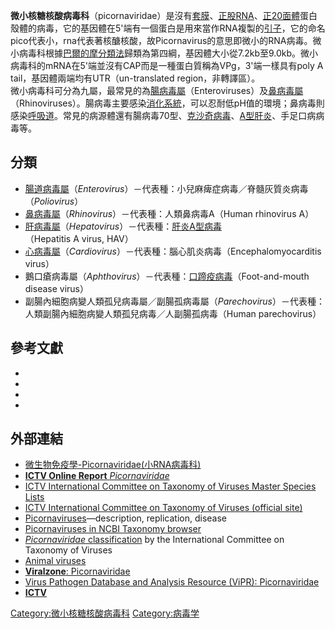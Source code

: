{{Automatic taxobox
| taxon = Picornaviridae
| authority = 
| subdivision_ranks  = 属
| subdivision        =
[[腸病毒屬|腸病毒屬]](''Enterovirus'')<br>
[[鼻病毒屬|鼻病毒屬]](''Rhinovirus'')<br>
[[肝病毒屬|肝病毒屬]](''Hepatovirus'')<br>
[[心病毒屬|心病毒屬]](''Cardiovirus'')<br>
''[[Apthovirus|Apthovirus]]''<br>
''[[Parechovirus|Parechovirus]]''<br>
''[[Erbovirus|Erbovirus]]''<br>
''[[Kobuvirus|Kobuvirus]]''<br>
''[[Teschovirus|Teschovirus]]''
}}

'''微小核糖核酸病毒科'''（picornaviridae）是沒有[[套膜|套膜]]、[[正股RNA|正股RNA]]、[[正20面體|正20面體]]蛋白殼體的病毒，它的基因體在5'端有一個蛋白是用來當作RNA複製的[[引子|引子]]，它的命名pico代表小，rna代表著核醣核酸，故Picornavirus的意思即微小的RNA病毒。微小病毒科根據[[巴爾的摩病毒分類系統|巴爾的摩分類法]]歸類為第四綱，基因體大小從7.2kb至9.0kb。微小病毒科的mRNA在5'端並沒有CAP而是一種蛋白質稱為VPg，3'端一樣具有poly A tail，基因體兩端均有UTR（un-translated region，非轉譯區）。<br />
微小病毒科可分為九屬，最常見的為[[腸病毒屬|腸病毒屬]]（Enteroviruses）及[[鼻病毒屬|鼻病毒屬]]（Rhinoviruses）。腸病毒主要感染[[消化系統|消化系統]]，可以忍耐低pH值的環境；鼻病毒則感染[[呼吸道|呼吸道]]。常見的病源體還有腸病毒70型、[[克沙奇病毒|克沙奇病毒]]、[[A型肝炎|A型肝炎]]、手足口病病毒等。

==分類==
*[[腸道病毒|腸道病毒屬]]（''Enterovirus''）－代表種：小兒麻痺症病毒／脊髓灰質炎病毒（''Poliovirus''）
*[[鼻病毒|鼻病毒屬]]（''Rhinovirus''）－代表種：人類鼻病毒A（Human rhinovirus A）
*[[肝病毒屬|肝病毒屬]]（''Hepatovirus''）－代表種：[[A型肝炎|肝炎A型病毒]]（Hepatitis A virus, HAV）
*[[心病毒屬|心病毒屬]]（''Cardiovirus''）－代表種：腦心肌炎病毒（Encephalomyocarditis virus）
*鵝口瘡病毒屬（''Aphthovirus''）－代表種：[[口蹄疫|口蹄疫病毒]]（Foot-and-mouth disease virus）
*副腸內細胞病變人類孤兒病毒屬／副腸孤病毒屬（''Parechovirus''）－代表種：人類副腸內細胞病變人類孤兒病毒／人副腸孤病毒（Human parechovirus）

==參考文獻==
{{refbegin|2}}
* {{cite web | url = http://www.nlm.nih.gov/cgi/mesh/2007/MB_cgi?term=Picornaviridae | title = Picornaviridae | accessdate = 2007-09-03 | publisher = [[National_Library_of_Medicine|National Library of Medicine]] | work = [[Medical_Subject_Headings|Medical Subject Headings]] (MeSH) | archive-date = 2016-03-05 | archive-url = https://web.archive.org/web/20160305173926/http://www.nlm.nih.gov/cgi/mesh/2007/MB_cgi?term=Picornaviridae }}
* {{cite web | url = http://www.picornaviridae.com/ | title = Picornavirus | accessdate = 2007-09-03 | publisher = The Pirbright Institute | archive-date = 2022-06-16 | archive-url = https://web.archive.org/web/20220616032809/https://picornaviridae.com/ }}
* {{Cite web | year = 2006 | title = ICTVdB—The Universal Virus Database, version 4 | editor = Büchen-Osmond, C. | publisher = Columbia University, New York, USA | url = https://www.ncbi.nlm.nih.gov/ICTVdb/ICTVdB/ | access-date = 2018-01-20 | archive-date = 2010-03-10 | archive-url = https://web.archive.org/web/20100310190115/http://www.ncbi.nlm.nih.gov/ICTVdb/ICTVdB/ | dead-url = no }}
* {{Cite book | publication-date=2005-02-08 | contribution=Porcine Enteroviral Encephalomyelitis | contribution-url=http://www.merckvetmanual.com/mvm/index.jsp?cfile=htm/bc/102100.htm | editor-last=Kahn | editor-first=Cynthia M. | editor2-last=Line | editor2-first=Scott | title=The Merck Veterinary Manual | edition=9th | publisher=[[Merck_&_Co.|Merck]] | isbn=0-911910-50-6 | postscript=<!--None--> | access-date=2022-06-26 | archive-date=2016-03-03 | archive-url=https://web.archive.org/web/20160303210215/http://www.merckvetmanual.com/mvm/index.jsp?cfile=htm%2Fbc%2F102100.htm }}
{{refend}}

==外部連結==
{{div col|cols=2}}
*[https://web.archive.org/web/20150622200111/http://smallcollation.blogspot.com/2013/02/picornaviridaerna.html 微生物免疫學-Picornaviridae(小RNA病毒科)]
* [http://www.ictv.global/report/picornaviridae '''ICTV Online Report''' ''Picornaviridae'']
* [http://talk.ictvonline.org/files/ictv_documents/m/msl/default.aspx ICTV International Committee on Taxonomy of Viruses Master Species Lists] {{Wayback|url=http://talk.ictvonline.org/files/ictv_documents/m/msl/default.aspx |date=20160305084519 }}
* [http://ictvonline.org/index.asp ICTV International Committee on Taxonomy of Viruses (official site)] {{Wayback|url=http://ictvonline.org/index.asp |date=20170203185623 }}
* [https://web.archive.org/web/20070603132644/http://www.mcb.uct.ac.za/cann/335/Picornaviruses.html Picornaviruses]—description, replication, disease
* [https://www.ncbi.nlm.nih.gov/Taxonomy/Browser/wwwtax.cgi?id=12058 Picornaviruses in NCBI Taxonomy browser] {{Wayback|url=https://www.ncbi.nlm.nih.gov/Taxonomy/Browser/wwwtax.cgi?id=12058 |date=20220216092340 }}
* [http://www.picornaviridae.com/ ''Picornaviridae'' classification] {{Wayback|url=http://www.picornaviridae.com/ |date=20220616032809 }} by the International Committee on Taxonomy of Viruses
* [http://www.horizonpress.com/gateway/animal-viruses.html Animal viruses] {{Wayback|url=http://www.horizonpress.com/gateway/animal-viruses.html |date=20100328005728 }}
* [http://www.expasy.org/viralzone/all_by_species/33.html '''Viralzone''': Picornaviridae] {{Wayback|url=http://www.expasy.org/viralzone/all_by_species/33.html |date=20100613172839 }}
* [http://www.viprbrc.org/brc/home.do?decorator=picorna Virus Pathogen Database and Analysis Resource (ViPR): Picornaviridae]{{Dead link|date=2020年6月 |bot=InternetArchiveBot |fix-attempted=yes }}
* [http://ictvonline.org/virusTaxonomy.asp '''ICTV'''] {{Wayback|url=http://ictvonline.org/virusTaxonomy.asp |date=20150710030353 }}
{{div col end}}
{{Taxonbar|from=Q936600}}

[[Category:微小核糖核酸病毒科|Category:微小核糖核酸病毒科]]
[[Category:病毒学|Category:病毒学]]